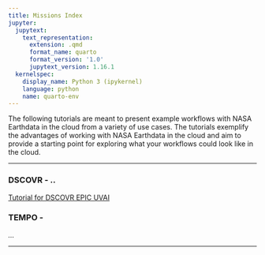 ```yaml
---
title: Missions Index
jupyter:
  jupytext:
    text_representation:
      extension: .qmd
      format_name: quarto
      format_version: '1.0'
      jupytext_version: 1.16.1
  kernelspec:
    display_name: Python 3 (ipykernel)
    language: python
    name: quarto-env
---
```


The following tutorials are meant to present example workflows with NASA Earthdata in the cloud from a variety of use cases. The tutorials exemplify the advantages of working with NASA Earthdata in the cloud and aim to provide a starting point for exploring what your workflows could look like in the cloud. 

---

### **DSCOVR** - ..
[Tutorial for DSCOVR EPIC UVAI](./DSCOVR/dscovr_uvai_exploration.ipynb)

### **TEMPO** - 
*...*

---
